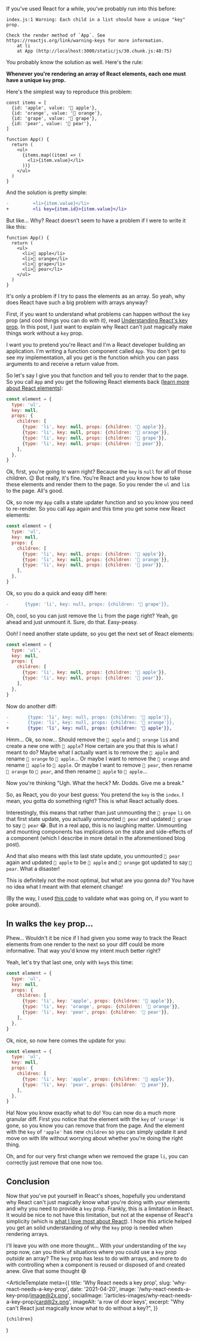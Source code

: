 If you've used React for a while, you've probably run into this before:

```
index.js:1 Warning: Each child in a list should have a unique "key" prop.

Check the render method of `App`. See https://reactjs.org/link/warning-keys for more information.
    at li
    at App (http://localhost:3000/static/js/30.chunk.js:48:75)
```

You probably know the solution as well. Here's the rule:

**Whenever you're rendering an array of React elements, each one must have a
unique `key` prop.**

Here's the simplest way to reproduce this problem:

```tsx
const items = [
  {id: 'apple', value: '🍎 apple'},
  {id: 'orange', value: '🍊 orange'},
  {id: 'grape', value: '🍇 grape'},
  {id: 'pear', value: '🍐 pear'},
]

function App() {
  return (
    <ul>
      {items.map((item) => (
        <li>{item.value}</li>
      ))}
    </ul>
  )
}
```

And the solution is pretty simple:

```diff
-         <li>{item.value}</li>
+         <li key={item.id}>{item.value}</li>
```

But like... Why? React doesn't seem to have a problem if I were to write it like
this:

```tsx
function App() {
  return (
    <ul>
      <li>🍎 apple</li>
      <li>🍊 orange</li>
      <li>🍇 grape</li>
      <li>🍐 pear</li>
    </ul>
  )
}
```

It's only a problem if I try to pass the elements as an array. So yeah, why does
React have such a big problem with arrays anyway?

First, if you want to understand what problems can happen without the `key` prop
(and cool things you can do with it), read
[Understanding React's key prop](https://kentcdodds.com/blog/understanding-reacts-key-prop).
In this post, I just want to explain why React can't just magically make things
work without a `key` prop.

I want you to pretend you're React and I'm a React developer building an
application. I'm writing a function component called `App`. You don't get to see
my implementation, all you get is the function which you can pass arguments to and
receive a return value from.

So let's say I give you that function and tell you to render that to the page.
So you call `App` and you get the following React elements back
([learn more about React elements](https://kentcdodds.com/blog/what-is-jsx)):

```js
const element = {
  type: 'ul',
  key: null,
  props: {
    children: [
      {type: 'li', key: null, props: {children: '🍎 apple'}},
      {type: 'li', key: null, props: {children: '🍊 orange'}},
      {type: 'li', key: null, props: {children: '🍇 grape'}},
      {type: 'li', key: null, props: {children: '🍐 pear'}},
    ],
  },
}
```

Ok, first, you're going to warn right? Because the `key` is `null` for all of
those children. 😉 But really, it's fine. You're React and you know how to take
these elements and render them to the page. So you render the `ul` and `li`s to
the page. All's good.

Ok, so now my `App` calls a state updater function and so you know you need to
re-render. So you call `App` again and this time you get some new React
elements:

```javascript
const element = {
  type: 'ul',
  key: null,
  props: {
    children: [
      {type: 'li', key: null, props: {children: '🍎 apple'}},
      {type: 'li', key: null, props: {children: '🍊 orange'}},
      {type: 'li', key: null, props: {children: '🍐 pear'}},
    ],
  },
}
```

Ok, so you do a quick and easy diff here:

```diff
-      {type: 'li', key: null, props: {children: '🍇 grape'}},
```

Oh, cool, so you can just remove the `li` from the page right? Yeah, go ahead
and just unmount it. Sure, do that. Easy-peasy.

Ooh! I need another state update, so you get the next set of React elements:

```javascript
const element = {
  type: 'ul',
  key: null,
  props: {
    children: [
      {type: 'li', key: null, props: {children: '🍊 apple'}},
      {type: 'li', key: null, props: {children: '🍐 pear'}},
    ],
  },
}
```

Now do another diff:

```diff
-       {type: 'li', key: null, props: {children: '🍎 apple'}},
-       {type: 'li', key: null, props: {children: '🍊 orange'}},
+       {type: 'li', key: null, props: {children: '🍊 apple'}},
```

Hmm... Ok, so now... Should remove the `🍎 apple` and `🍊 orange` `li`s and
create a new one with `🍊 apple`? How certain are you that this is what I meant
to do? Maybe what I actually want is to remove the `🍎 apple` and rename
`🍊 orange` to `🍊 apple`... Or maybe I want to remove the `🍊 orange` and
rename `🍎 apple` to `🍊 apple`. Or maybe I want to remove `🍐 pear`, then
rename `🍊 orange` to `🍐 pear`, and then rename `🍎 apple` to `🍊 apple`...

Now you're thinking "Ugh. What the heck? Mr. Dodds. Give me a break."

So, as React, you do your best guess: You pretend the `key` is the `index`. I
mean, you gotta do something right? This is what React actually does.

Interestingly, this means that rather than just unmounting the `🍇 grape` `li`
on that first state update, you actually unmounted `🍐 pear` and updated
`🍇 grape` to say `🍐 pear` 😂. But in a real app, this is no laughing matter.
Unmounting and mounting components has implications on the state and
side-effects of a component (which I describe in more detail in the
aforementioned blog post).

And that also means with this last state update, you unmounted `🍐 pear` again
and updated `🍎 apple` to be `🍊 apple` and `🍊 orange` got updated to say
`🍐 pear`. What a disaster!

This is definitely not the most optimal, but what are you gonna do? You have no
idea what I meant with that element change!

(By the way, I used
[this code](https://codesandbox.io/s/romantic-kalam-mliwb?file=/src/index.js) to
validate what was going on, if you want to poke around).

## In walks the `key` prop...

Phew... Wouldn't it be nice if I had given you some way to track the React
elements from one render to the next so your diff could be more informative.
That way you'd know my intent much better right?

Yeah, let's try that last one, only with `key`s this time:

```javascript
const element = {
  type: 'ul',
  key: null,
  props: {
    children: [
      {type: 'li', key: 'apple', props: {children: '🍎 apple'}},
      {type: 'li', key: 'orange', props: {children: '🍊 orange'}},
      {type: 'li', key: 'pear', props: {children: '🍐 pear'}},
    ],
  },
}
```

Ok, nice, so now here comes the update for you:

```javascript
const element = {
  type: 'ul',
  key: null,
  props: {
    children: [
      {type: 'li', key: 'apple', props: {children: '🍊 apple'}},
      {type: 'li', key: 'pear', props: {children: '🍐 pear'}},
    ],
  },
}
```

Ha! Now you know exactly what to do! You can now do a much more granular diff.
First you notice that the element with the `key` of `'orange'` is gone, so you
know you can remove that from the page. And the element with the `key` of
`'apple'` has new `children` so you can simply update it and move on with life
without worrying about whether you're doing the right thing.

Oh, and for our very first change when we removed the grape `li`, you can
correctly just remove that one now too.

## Conclusion

Now that you've put yourself in React's shoes, hopefully you understand why
React can't just magically know what you're doing with your elements and why you
need to provide a `key` prop. Frankly, this is a limitation in React. It would
be nice to not have this limitation, but not at the expense of React's
simplicity (which is
[what I love most about React](https://epicreact.dev/why-i-love-react)). I hope
this article helped you get an solid understanding of why the `key` prop is
needed when rendering arrays.

I'll leave you with one more thought... With your understanding of the `key`
prop now, can you think of situations where you could use a `key` prop
_outside_ an array? The `key` prop has less to do with arrays, and more to do
with controlling when a component is reused or disposed of and created anew.
Give that some thought 😄


  <ArticleTemplate
    meta={{
      title: 'Why React needs a key prop',
      slug: 'why-react-needs-a-key-prop',
      date: '2021-04-20',
      image: '/why-react-needs-a-key-prop/image@2x.png',
      socialImage: '/articles-images/why-react-needs-a-key-prop/card@2x.png',
      imageAlt: 'a row of door keys',
      excerpt: "Why can't React just magically know what to do without a key?",
    }}
  >
    {children}
  </ArticleTemplate>
)
